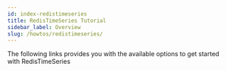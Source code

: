 ```yaml
---
id: index-redistimeseries
title: RedisTimeSeries Tutorial
sidebar_label: Overview
slug: /howtos/redistimeseries/
---
```





The following links provides you with the available options to get started with RedisTimeSeries

<div class="row">

 <div class="col">
     <RedisCard
        title="Storing and querying time series data using Redis Stack"
        description="Storing and querying time series data "
        page="/howtos/redistimeseries/getting-started"
        />
</div>

 <div class="col">
     <RedisCard
        title="RedisTimeSeries and Go"
        description="How to collect and process time-series data using Redis and Go"
        page="/howtos/redistimeseries/using-go"
        />
</div>

<div class="col">
     <RedisCard
        title="RedisTimeSeries and Python"
        description="How to collect and process time-series data using Redis and Python"
        page="/howtos/redistimeseries/using-python"
        />
</div>
</div>
<div class="row">
  
 <div class="col">
     <RedisCard
        title="How to monitor Redis with Prometheus and Grafana for Real-Time Analytics"
        description="Using RedisTimeSeries with Prometheus and Grafana"
        page="/howtos/redistimeseries/using-prometheus"
        />
</div>
 

</div>
